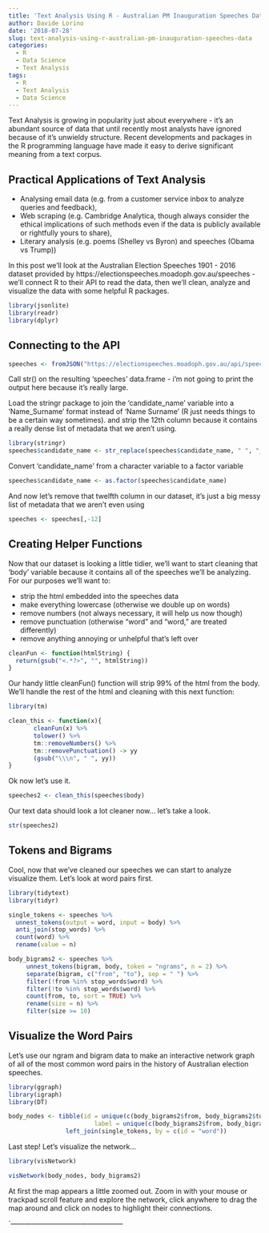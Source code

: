 ```yaml
---
title: 'Text Analysis Using R - Australian PM Inauguration Speeches Data '
author: Davide Lorino
date: '2018-07-28'
slug: text-analysis-using-r-australian-pm-inauguration-speeches-data
categories:
  - R
  - Data Science
  - Text Analysis
tags:
  - R
  - Text Analysis
  - Data Science
---
```


Text Analysis is growing in popularity just about everywhere - it's an abundant source of data that until recently most analysts have ignored because of it's unwieldy structure. Recent developments and packages in the R programming language have made it easy to derive significant meaning from a text corpus. 

## Practical Applications of Text Analysis

  - Analysing email data (e.g. from a customer service inbox to analyze       queries and feedback), 
  - Web scraping (e.g. Cambridge Analytica, though always consider the        ethical implications of such methods even if the data is publicly         available or rightfully yours to share), 
  - Literary analysis (e.g. poems (Shelley vs Byron) and speeches (Obama      vs Trump))
  
In this post we'll look at the Australian Election Speeches 1901 - 2016 dataset provided by https://electionspeeches.moadoph.gov.au/speeches - we'll connect R to their API to read the data, then we'll clean, analyze and visualize the data with some helpful R packages.

```r
library(jsonlite)
library(readr)
library(dplyr)
```
  
## Connecting to the API

```r
speeches <- fromJSON("https://electionspeeches.moadoph.gov.au/api/speeches.json")
```

Call str() on the resulting 'speeches' data.frame - i'm not going to print the output here because it's really large.

Load the stringr package to join the 'candidate_name' variable into a 'Name_Surname' format instead of 'Name Surname' (R just needs things to be a certain way sometimes).  and strip the 12th column because it contains a really dense list of metadata that we aren't using. 

```r
library(stringr)
speeches$candidate_name <- str_replace(speeches$candidate_name, " ", "_")
```

Convert 'candidate_name' from a character variable to a factor variable

```r
speeches$candidate_name <- as.factor(speeches$candidate_name)
```

And now let's remove that twelfth column in our dataset, it's just a big messy list of metadata that we aren't even using

```r
speeches <- speeches[,-12]
```

## Creating Helper Functions

Now that our dataset is looking a little tidier, we'll want to start cleaning that 'body' variable because it contains all of the speeches we'll be analyzing. For our purposes we'll want to:

  - strip the html embedded into the speeches data
  - make everything lowercase (otherwise we double up on words)
  - remove numbers (not always necessary, it will help us now though)
  - remove punctuation (otherwise "word" and "word," are treated differently)
  - remove anything annoying or unhelpful that's left over
  
```r

cleanFun <- function(htmlString) {
  return(gsub("<.*?>", "", htmlString))
}
```

Our handy little cleanFun() function will strip 99% of the html from the body. We'll handle the rest of the html and cleaning with this next function:

```r
library(tm)

clean_this <- function(x){
       cleanFun(x) %>%
       tolower() %>%
       tm::removeNumbers() %>% 
       tm::removePunctuation() -> yy 
       (gsub("\\\n", " ", yy))
}
```

Ok now let's use it.

```r
speeches2 <- clean_this(speeches$body)
```

Our text data should look a lot cleaner now... let's take a look.

```r
str(speeches2)
```

## Tokens and Bigrams

Cool, now that we've cleaned our speeches we can start to analyze visualize them. Let's look at word pairs first.

```r
library(tidytext)
library(tidyr)

single_tokens <- speeches %>%
  unnest_tokens(output = word, input = body) %>%
  anti_join(stop_words) %>%
  count(word) %>%
  rename(value = n)

body_bigrams2 <- speeches %>%
     unnest_tokens(bigram, body, token = "ngrams", n = 2) %>%
     separate(bigram, c("from", "to"), sep = " ") %>%
     filter(!from %in% stop_words$word) %>%
     filter(!to %in% stop_words$word) %>%
     count(from, to, sort = TRUE) %>%
     rename(size = n) %>%
     filter(size >= 10)
```

## Visualize the Word Pairs

Let's use our ngram and bigram data to make an interactive network graph of all of the most common word pairs in the history of Australian election speeches. 

```r
library(ggraph)
library(igraph)
library(DT)

body_nodes <- tibble(id = unique(c(body_bigrams2$from, body_bigrams2$to)),
                        label = unique(c(body_bigrams2$from, body_bigrams2$to))) %>%
                left_join(single_tokens, by = c(id = "word"))
```

Last step! Let's visualize the network...

```r
library(visNetwork)

visNetwork(body_nodes, body_bigrams2)
```

At first the map appears a little zoomed out. Zoom in with your mouse or trackpad scroll feature and explore the network, click anywhere to drag the map around and click on nodes to highlight their connections.

`------------------------------------------------






